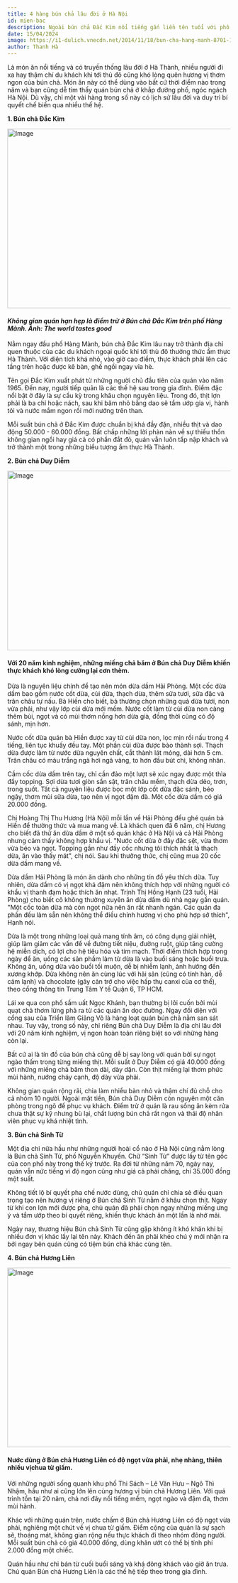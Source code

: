 ```yaml
---
title: 4 hàng bún chả lâu đời ở Hà Nội
id: mien-bac
description: Ngoài bún chả Đắc Kim nổi tiếng gắn liền tên tuổi với phố Hàng Mành, du khách đến Hà Nội còn có thể thưởng thức món ăn này ở các quán khác với bí quyết gia truyền trên dưới 20 năm trong nghề.
date: 15/04/2024
image: https://i1-dulich.vnecdn.net/2014/11/18/bun-cha-hang-manh-8701-1416284157.jpg?w=680&h=0&q=100&dpr=1&fit=crop&s=SiTUHxkebBtE4ggs3IKhqQ
author: Thanh Hà
---
```


Là món ăn nổi tiếng và có truyền thống lâu đời ở Hà Thành, nhiều người đi xa hay thậm chí du khách khi tới thủ đô cũng khó lòng quên hương vị thơm ngon của bún chả. Món ăn này có thể dùng vào bất cứ thời điểm nào trong năm và bạn cũng dễ tìm thấy quán bún chả ở khắp đường phố, ngóc ngách Hà Nội. Dù vậy, chỉ một vài hàng trong số này có lịch sử lâu đời và duy trì bí quyết chế biến qua nhiều thế hệ.

**1. Bún chả Đắc Kim**

<img
	className="!w-full"
	src="https://i1-dulich.vnecdn.net/2014/11/18/bun-cha-hang-manh-8701-1416284157.jpg?w=680&h=0&q=100&dpr=1&fit=crop&s=SiTUHxkebBtE4ggs3IKhqQ"
	width="718"
	height="404"
	alt="Image"
/>

#### _Không gian quán hạn hẹp là điểm trừ ở Bún chả Đắc Kim trên phố Hàng Mành. Ảnh: The world tastes good_

Nằm ngay đầu phố Hàng Mành, bún chả Đắc Kim lâu nay trở thành địa chỉ quen thuộc của các du khách ngoại quốc khi tới thủ đô thưởng thức ẩm thực Hà Thành. Với diện tích khá nhỏ, vào giờ cao điểm, thực khách phải lên các tầng trên hoặc được kê bàn, ghế ngồi ngay vỉa hè.

Tên gọi Đắc Kim xuất phát từ những người chủ đầu tiên của quán vào năm 1965. Đến nay, người tiếp quản là các thế hệ sau trong gia đình. Điểm đặc nổi bật ở đây là sự cầu kỳ trong khâu chọn nguyên liệu. Trong đó, thịt lợn phải là ba chỉ hoặc nách, sau khi băm nhỏ bằng dao sẽ tẩm ướp gia vị, hành tỏi và nước mắm ngon rồi mới nướng trên than.

Mỗi suất bún chả ở Đắc Kim được chuẩn bị khá đầy đặn, nhiều thịt và dao động 50.000 - 60.000 đồng. Bất chấp những lời phàn nàn về sự thiếu thốn không gian ngồi hay giá cả có phần đắt đỏ, quán vẫn luôn tấp nập khách và trở thành một trong những biểu tượng ẩm thực Hà Thành.

**2. Bún chả Duy Diễm**

<img
	className="!w-full"
	src="https://i1-dulich.vnecdn.net/2014/11/18/bun-cha-duy-diem-9781-1416284157.jpg?w=680&h=0&q=100&dpr=1&fit=crop&s=M7Wu6OurVvGRssjGcXbLFg"
	width="718"
	height="404"
	alt="Image"
/>

#### Với 20 năm kinh nghiệm, những miếng chả băm ở Bún chả Duy Diễm khiến thực khách khó lòng cưỡng lại cơn thèm.

Dừa là nguyên liệu chính để tạo nên món dừa dầm Hải Phòng. Một cốc dừa dầm bao gồm nước cốt dừa, cùi dừa, thạch dừa, thêm sữa tươi, sữa đặc và trân châu tự nấu. Bà Hiền cho biết, bà thường chọn những quả dừa tươi, non vừa phải, như vậy lớp cùi dừa mới mềm. Nước cốt làm từ cùi dừa non càng thêm bùi, ngọt và có mùi thơm nồng hơn dừa già, đồng thời cũng có độ sánh, mịn hơn.

Nước cốt dừa quán bà Hiền được xay từ cùi dừa non, lọc mịn rồi nấu trong 4 tiếng, liên tục khuấy đều tay. Một phần cùi dừa được bào thành sợi. Thạch dừa được làm từ nước dừa nguyên chất, cắt thành lát mỏng, dài hơn 5 cm. Trân châu có màu trắng ngà hơi ngả vàng, to hơn đầu bút chì, không nhân.

Cầm cốc dừa dầm trên tay, chỉ cần đảo một lượt sẽ xúc ngay được một thìa đầy topping. Sợi dừa tươi giòn sần sật, trân châu mềm, thạch dừa dẻo, trơn, trong suốt. Tất cả nguyên liệu được bọc một lớp cốt dừa đặc sánh, béo ngậy, thơm mùi sữa dừa, tạo nên vị ngọt đậm đà. Một cốc dừa dầm có giá 20.000 đồng.

Chị Hoàng Thị Thu Hương (Hà Nội) mỗi lần về Hải Phòng đều ghé quán bà Hiền để thưởng thức và mua mang về. Là khách quen đã 6 năm, chị Hương cho biết đã thử ăn dừa dầm ở một số quán khác ở Hà Nội và cả Hải Phòng nhưng cảm thấy không hợp khẩu vị. "Nước cốt dừa ở đây đặc sệt, vừa thơm vừa béo và ngọt. Topping gần như đầy cốc nhưng tôi thích nhất là thạch dừa, ăn vào thấy mát", chị nói. Sau khi thưởng thức, chị cũng mua 20 cốc dừa dầm mang về.

Dừa dầm Hải Phòng là món ăn dành cho những tín đồ yêu thích dừa. Tuy nhiên, dừa dầm có vị ngọt khá đậm nên không thích hợp với những người có khẩu vị thanh đạm hoặc thích ăn nhạt. Trịnh Thị Hồng Hạnh (23 tuổi, Hải Phòng) cho biết cô không thường xuyên ăn dừa dầm dù nhà ngay gần quán. "Một cốc toàn dừa mà còn ngọt nữa nên ăn rất nhanh ngán. Các quán đa phần đều làm sẵn nên không thể điều chỉnh hương vị cho phù hợp sở thích", Hạnh nói.

Dừa là một trong những loại quả mang tính âm, có công dụng giải nhiệt, giúp làm giảm các vấn đề về đường tiết niệu, đường ruột, giúp tăng cường hệ miễn dịch, có lợi cho hệ tiêu hóa và tim mạch. Thời điểm thích hợp trong ngày để ăn, uống các sản phầm làm từ dừa là vào buổi sáng hoặc buổi trưa. Không ăn, uống dừa vào buổi tối muộn, dễ bị nhiễm lạnh, ảnh hưởng đến xương khớp. Dừa không nên ăn cùng lúc với hải sản (cũng có tính hàn, dễ cảm lạnh) và chocolate (gây cản trở cho việc hấp thụ canxi của cơ thể), theo cổng thông tin Trung Tâm Y tế Quận 6, TP HCM.

Lái xe qua con phố sầm uất Ngọc Khánh, bạn thường bị lôi cuốn bởi mùi quạt chả thơm lừng phả ra từ các quán ăn dọc đường. Ngay đối diện với cổng sau của Triển lãm Giảng Võ là hàng loạt quán bún chả nằm san sát nhau. Tuy vậy, trong số này, chỉ riêng Bún chả Duy Diễm là địa chỉ lâu đời với 20 năm kinh nghiệm, vị ngon hoàn toàn riêng biệt so với những hàng còn lại.

Bất cứ ai là tín đồ của bún chả cũng dễ bị say lòng với quán bởi sự ngọt ngào thấm trong từng miếng thịt. Mỗi suất ở Duy Diễm có giá 40.000 đồng với những miếng chả băm thon dài, dày dặn. Còn thịt miếng lại thơm phức mùi hành, nướng cháy cạnh, độ dày vừa phải.

Không gian quán rộng rãi, chia làm nhiều bàn nhỏ và thậm chí đủ chỗ cho cả nhóm 10 người. Ngoài mặt tiền, Bún chả Duy Diễm còn nguyên một căn phòng trong ngõ để phục vụ khách. Điểm trừ ở quán là rau sống ăn kèm rửa chưa thật sự kỹ nhưng bù lại, chất lượng bún chả rất ngon và thái độ nhân viên phục vụ khá nhiệt tình.

**3. Bún chả Sinh Từ**

Một địa chỉ nữa hầu như những người hoài cổ nào ở Hà Nội cũng nằm lòng là Bún chả Sinh Từ, phố Nguyễn Khuyến. Chữ “Sinh Từ” được lấy từ tên gốc của con phố này trong thế kỷ trước. Ra đời từ những năm 70, ngày nay, quán vẫn nức tiếng vì độ ngon cũng như giá cả phải chăng, chỉ 35.000 đồng một suất.

Không tiết lộ bí quyết pha chế nước dùng, chủ quán chỉ chia sẻ điều quan trọng tạo nên hương vị riêng ở Bún chả Sinh Từ nằm ở khâu chọn thịt. Ngay từ khi con lợn mới được pha, chủ quán đã phải chọn ngay những miếng ưng ý và tẩm ướp theo bí quyết riêng, khiến thực khách ăn một lần là nhớ mãi.

Ngày nay, thương hiệu Bún chả Sinh Từ cũng gặp không ít khó khăn khi bị nhiều đơn vị khác lấy lại tên này. Khách đến ăn phải khéo chú ý mới nhận ra bởi ngay bên quán cũng có tiệm bún chả khác cùng tên.

**4. Bún chả Hương Liên**

<img
	className="!w-full"
	src="https://i1-dulich.vnecdn.net/2014/11/18/bun-cha-huong-lien-9664-1416284159.jpg?w=680&h=0&q=100&dpr=1&fit=crop&s=y8YwsW_3uwmyG0lA2zf1MA"
	width="718"
	height="404"
	alt="Image"
/>

#### Nước dùng ở Bún chả Hương Liên có độ ngọt vừa phải, nhẹ nhàng, thiên nhiều vịchua từ giấm.

Với những người sống quanh khu phố Thi Sách – Lê Văn Hưu – Ngô Thì Nhậm, hầu như ai cũng lớn lên cùng hương vị bún chả Hương Liên. Với quá trình tồn tại 20 năm, chả nơi đây nổi tiếng mềm, ngọt ngào và đậm đà, thơm mùi hành.

Khác với những quán trên, nước chấm ở Bún chả Hương Liên có độ ngọt vừa phải, nghiêng một chút về vị chua từ giấm. Điểm cộng của quán là sự sạch sẽ, thoáng mát, không gian rộng nếu thực khách đi theo nhóm đông người. Mỗi suất bún chả có giá 40.000 đồng, dùng khăn ướt có thể bị tính phí 2.000 đồng một chiếc.

Quán hầu như chỉ bán từ cuối buổi sáng và khá đông khách vào giờ ăn trưa. Chủ quán Bún chả Hương Liên là các thế hệ tiếp theo trong gia đình.
